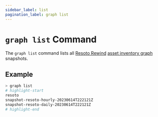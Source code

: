 ```yaml
---
sidebar_label: list
pagination_label: graph list
---
```


# `graph list` Command

The `graph list` command lists all [Resoto Rewind](/rewind) [asset inventory graph](../../../../concepts/asset-inventory-graph/index.mdx) snapshots.

## Example

```bash
> graph list
# highlight-start
resoto
snapshot-resoto-hourly-20230614T222121Z
snapshot-resoto-daily-20230614T222121Z
# highlight-end
```
